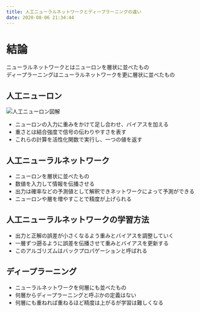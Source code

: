 ---
title: 人工ニューラルネットワークとディープラーニングの違い
date: 2020-08-06 21:34:44
---

# 結論
ニューラルネットワークとはニューロンを層状に並べたもの  
ディープラーニングはニューラルネットワークを更に層状に並べたもの

## 人工ニューロン
![人工ニューロン図解](人工ニューロン.jpg)
- ニューロンの入力に重みをかけて足し合わせ、バイアスを加える
- 重さとは結合強度で信号の伝わりやすさを表す
- これらの計算を活性化関数で実行し、一つの値を返す

## 人工ニューラルネットワーク
- ニューロンを層状に並べたもの
- 数値を入力して情報を伝播させる
- 出力は確率などの予測値として解釈できネットワークによって予測ができる
- ニューロンや層を増やすことで精度が上げられる

## 人工ニューラルネットワークの学習方法
- 出力と正解の誤差が小さくなるよう重みとバイアスを調整していく
- 一層ずつ遡るように誤差を伝播させて重みとバイアスを更新する
- このアルゴリズムはバックプロパゲーションと呼ばれる

## ディープラーニング
- ニューラルネットワークを何層にも並べたもの
- 何層からディープラーニングと呼ぶかの定義はない
- 何層にも重ねれば重ねるほど精度は上がるが学習は難しくなる